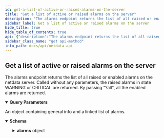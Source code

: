 ```yaml
---
id: get-a-list-of-active-or-raised-alarms-on-the-server
title: "Get a list of active or raised alarms on the server"
description: "The alarms endpoint returns the list of all raised or enabled alarms on the netdata server. Called without any parameters, the raised alarms in state WARNING or CRITICAL are returned. By passing '?all', all the enabled alarms are returned."
sidebar_label: Get a list of active or raised alarms on the server
hide_title: true
hide_table_of_contents: true
api: {"description":"The alarms endpoint returns the list of all raised or enabled alarms on the netdata server. Called without any parameters, the raised alarms in state WARNING or CRITICAL are returned. By passing \"?all\", all the enabled alarms are returned.","parameters":[{"name":"all","in":"query","description":"If passed, all enabled alarms are returned.","required":false,"allowEmptyValue":true,"schema":{"type":"boolean"}},{"name":"active","in":"query","description":"If passed, the raised alarms in state WARNING or CRITICAL are returned.","required":false,"allowEmptyValue":true,"schema":{"type":"boolean"}}],"responses":{"200":{"description":"An object containing general info and a linked list of alarms.","content":{"application/json":{"schema":{"type":"object","properties":{"hostname":{"type":"string"},"latest_alarm_log_unique_id":{"type":"integer","format":"int32"},"status":{"type":"boolean"},"now":{"type":"integer","format":"int32"},"alarms":{"type":"object","properties":{"chart-name.alarm-name":{"type":"object","properties":{"id":{"type":"integer","format":"int32"},"name":{"type":"string","description":"Full alarm name."},"chart":{"type":"string"},"family":{"type":"string"},"active":{"type":"boolean","description":"Will be false only if the alarm is disabled in the configuration."},"disabled":{"type":"boolean","description":"Whether the health check for this alarm has been disabled via a health command API DISABLE command."},"silenced":{"type":"boolean","description":"Whether notifications for this alarm have been silenced via a health command API SILENCE command."},"exec":{"type":"string"},"recipient":{"type":"string"},"source":{"type":"string"},"units":{"type":"string"},"info":{"type":"string"},"status":{"type":"string"},"last_status_change":{"type":"integer","format":"int32"},"last_updated":{"type":"integer","format":"int32"},"next_update":{"type":"integer","format":"int32"},"update_every":{"type":"integer","format":"int32"},"delay_up_duration":{"type":"integer","format":"int32"},"delay_down_duration":{"type":"integer","format":"int32"},"delay_max_duration":{"type":"integer","format":"int32"},"delay_multiplier":{"type":"integer","format":"int32"},"delay":{"type":"integer","format":"int32"},"delay_up_to_timestamp":{"type":"integer","format":"int32"},"value_string":{"type":"string"},"no_clear_notification":{"type":"boolean"},"lookup_dimensions":{"type":"string"},"db_after":{"type":"integer","format":"int32"},"db_before":{"type":"integer","format":"int32"},"lookup_method":{"type":"string"},"lookup_after":{"type":"integer","format":"int32"},"lookup_before":{"type":"integer","format":"int32"},"lookup_options":{"type":"string"},"calc":{"type":"string"},"calc_parsed":{"type":"string"},"warn":{"type":"string"},"warn_parsed":{"type":"string"},"crit":{"type":"string"},"crit_parsed":{"type":"string"},"warn_repeat_every":{"type":"integer","format":"int32"},"crit_repeat_every":{"type":"integer","format":"int32"},"green":{"type":"string","format":"nullable"},"red":{"type":"string","format":"nullable"},"value":{"type":"number"}}}}}}}}}}},"method":"get","path":"/alarms","servers":[{"url":"https://registry.my-netdata.io/api/v1"},{"url":"http://registry.my-netdata.io/api/v1"}],"info":{"title":"Netdata API","description":"Real-time performance and health monitoring.","version":"1.33.1"},"postman":{"name":"Get a list of active or raised alarms on the server","description":{"content":"The alarms endpoint returns the list of all raised or enabled alarms on the netdata server. Called without any parameters, the raised alarms in state WARNING or CRITICAL are returned. By passing \"?all\", all the enabled alarms are returned.","type":"text/plain"},"url":{"path":["alarms"],"host":["{{baseUrl}}"],"query":[{"disabled":false,"description":{"content":"If passed, all enabled alarms are returned.","type":"text/plain"},"key":"all","value":""},{"disabled":false,"description":{"content":"If passed, the raised alarms in state WARNING or CRITICAL are returned.","type":"text/plain"},"key":"active","value":""}],"variable":[]},"header":[{"key":"Accept","value":"application/json"}],"method":"GET"}}
sidebar_class_name: "get api-method"
info_path: docs/api/netdata-api
---
```



## Get a list of active or raised alarms on the server



The alarms endpoint returns the list of all raised or enabled alarms on the netdata server. Called without any parameters, the raised alarms in state WARNING or CRITICAL are returned. By passing &quot;?all&quot;, all the enabled alarms are returned.

<details style={{"marginBottom":"1rem"}} data-collapsed={false} open={true}><summary style={{}}><strong>Query Parameters</strong></summary><div><ul><ParamsItem className={"paramsItem"} param={{"name":"all","in":"query","description":"If passed, all enabled alarms are returned.","required":false,"allowEmptyValue":true,"schema":{"type":"boolean"}}}></ParamsItem><ParamsItem className={"paramsItem"} param={{"name":"active","in":"query","description":"If passed, the raised alarms in state WARNING or CRITICAL are returned.","required":false,"allowEmptyValue":true,"schema":{"type":"boolean"}}}></ParamsItem></ul></div></details><div><ApiTabs><TabItem label={"200"} value={"200"}><div>

An object containing general info and a linked list of alarms.

</div><div><MimeTabs groupId={"mime-type"}><TabItem label={"application/json"} value={"application/json"}><SchemaTabs groupId={"schema-tabs"}><TabItem label={"Schema"} value={"Schema"}><details style={{}} data-collapsed={false} open={true}><summary style={{"textAlign":"left"}}><strong>Schema</strong></summary><div style={{"textAlign":"left","marginLeft":"1rem"}}></div><ul style={{"marginLeft":"1rem"}}><SchemaItem collapsible={false} name={"hostname"} required={false} schemaDescription={undefined} schemaName={"string"} qualifierMessage={undefined} defaultValue={undefined}></SchemaItem><SchemaItem collapsible={false} name={"latest_alarm_log_unique_id"} required={false} schemaDescription={undefined} schemaName={"int32"} qualifierMessage={undefined} defaultValue={undefined}></SchemaItem><SchemaItem collapsible={false} name={"status"} required={false} schemaDescription={undefined} schemaName={"boolean"} qualifierMessage={undefined} defaultValue={undefined}></SchemaItem><SchemaItem collapsible={false} name={"now"} required={false} schemaDescription={undefined} schemaName={"int32"} qualifierMessage={undefined} defaultValue={undefined}></SchemaItem><SchemaItem collapsible={true} className={"schemaItem"}><details style={{}}><summary style={{}}><strong>alarms</strong><span style={{"opacity":"0.6"}}> object</span></summary><div style={{"marginLeft":"1rem"}}><SchemaItem collapsible={true} className={"schemaItem"}><details style={{}}><summary style={{}}><strong>chart-name.alarm-name</strong><span style={{"opacity":"0.6"}}> object</span></summary><div style={{"marginLeft":"1rem"}}><SchemaItem collapsible={false} name={"id"} required={false} schemaDescription={undefined} schemaName={"int32"} qualifierMessage={undefined} defaultValue={undefined}></SchemaItem><SchemaItem collapsible={false} name={"name"} required={false} schemaDescription={"Full alarm name."} schemaName={"string"} qualifierMessage={undefined} defaultValue={undefined}></SchemaItem><SchemaItem collapsible={false} name={"chart"} required={false} schemaDescription={undefined} schemaName={"string"} qualifierMessage={undefined} defaultValue={undefined}></SchemaItem><SchemaItem collapsible={false} name={"family"} required={false} schemaDescription={undefined} schemaName={"string"} qualifierMessage={undefined} defaultValue={undefined}></SchemaItem><SchemaItem collapsible={false} name={"active"} required={false} schemaDescription={"Will be false only if the alarm is disabled in the configuration."} schemaName={"boolean"} qualifierMessage={undefined} defaultValue={undefined}></SchemaItem><SchemaItem collapsible={false} name={"disabled"} required={false} schemaDescription={"Whether the health check for this alarm has been disabled via a health command API DISABLE command."} schemaName={"boolean"} qualifierMessage={undefined} defaultValue={undefined}></SchemaItem><SchemaItem collapsible={false} name={"silenced"} required={false} schemaDescription={"Whether notifications for this alarm have been silenced via a health command API SILENCE command."} schemaName={"boolean"} qualifierMessage={undefined} defaultValue={undefined}></SchemaItem><SchemaItem collapsible={false} name={"exec"} required={false} schemaDescription={undefined} schemaName={"string"} qualifierMessage={undefined} defaultValue={undefined}></SchemaItem><SchemaItem collapsible={false} name={"recipient"} required={false} schemaDescription={undefined} schemaName={"string"} qualifierMessage={undefined} defaultValue={undefined}></SchemaItem><SchemaItem collapsible={false} name={"source"} required={false} schemaDescription={undefined} schemaName={"string"} qualifierMessage={undefined} defaultValue={undefined}></SchemaItem><SchemaItem collapsible={false} name={"units"} required={false} schemaDescription={undefined} schemaName={"string"} qualifierMessage={undefined} defaultValue={undefined}></SchemaItem><SchemaItem collapsible={false} name={"info"} required={false} schemaDescription={undefined} schemaName={"string"} qualifierMessage={undefined} defaultValue={undefined}></SchemaItem><SchemaItem collapsible={false} name={"status"} required={false} schemaDescription={undefined} schemaName={"string"} qualifierMessage={undefined} defaultValue={undefined}></SchemaItem><SchemaItem collapsible={false} name={"last_status_change"} required={false} schemaDescription={undefined} schemaName={"int32"} qualifierMessage={undefined} defaultValue={undefined}></SchemaItem><SchemaItem collapsible={false} name={"last_updated"} required={false} schemaDescription={undefined} schemaName={"int32"} qualifierMessage={undefined} defaultValue={undefined}></SchemaItem><SchemaItem collapsible={false} name={"next_update"} required={false} schemaDescription={undefined} schemaName={"int32"} qualifierMessage={undefined} defaultValue={undefined}></SchemaItem><SchemaItem collapsible={false} name={"update_every"} required={false} schemaDescription={undefined} schemaName={"int32"} qualifierMessage={undefined} defaultValue={undefined}></SchemaItem><SchemaItem collapsible={false} name={"delay_up_duration"} required={false} schemaDescription={undefined} schemaName={"int32"} qualifierMessage={undefined} defaultValue={undefined}></SchemaItem><SchemaItem collapsible={false} name={"delay_down_duration"} required={false} schemaDescription={undefined} schemaName={"int32"} qualifierMessage={undefined} defaultValue={undefined}></SchemaItem><SchemaItem collapsible={false} name={"delay_max_duration"} required={false} schemaDescription={undefined} schemaName={"int32"} qualifierMessage={undefined} defaultValue={undefined}></SchemaItem><SchemaItem collapsible={false} name={"delay_multiplier"} required={false} schemaDescription={undefined} schemaName={"int32"} qualifierMessage={undefined} defaultValue={undefined}></SchemaItem><SchemaItem collapsible={false} name={"delay"} required={false} schemaDescription={undefined} schemaName={"int32"} qualifierMessage={undefined} defaultValue={undefined}></SchemaItem><SchemaItem collapsible={false} name={"delay_up_to_timestamp"} required={false} schemaDescription={undefined} schemaName={"int32"} qualifierMessage={undefined} defaultValue={undefined}></SchemaItem><SchemaItem collapsible={false} name={"value_string"} required={false} schemaDescription={undefined} schemaName={"string"} qualifierMessage={undefined} defaultValue={undefined}></SchemaItem><SchemaItem collapsible={false} name={"no_clear_notification"} required={false} schemaDescription={undefined} schemaName={"boolean"} qualifierMessage={undefined} defaultValue={undefined}></SchemaItem><SchemaItem collapsible={false} name={"lookup_dimensions"} required={false} schemaDescription={undefined} schemaName={"string"} qualifierMessage={undefined} defaultValue={undefined}></SchemaItem><SchemaItem collapsible={false} name={"db_after"} required={false} schemaDescription={undefined} schemaName={"int32"} qualifierMessage={undefined} defaultValue={undefined}></SchemaItem><SchemaItem collapsible={false} name={"db_before"} required={false} schemaDescription={undefined} schemaName={"int32"} qualifierMessage={undefined} defaultValue={undefined}></SchemaItem><SchemaItem collapsible={false} name={"lookup_method"} required={false} schemaDescription={undefined} schemaName={"string"} qualifierMessage={undefined} defaultValue={undefined}></SchemaItem><SchemaItem collapsible={false} name={"lookup_after"} required={false} schemaDescription={undefined} schemaName={"int32"} qualifierMessage={undefined} defaultValue={undefined}></SchemaItem><SchemaItem collapsible={false} name={"lookup_before"} required={false} schemaDescription={undefined} schemaName={"int32"} qualifierMessage={undefined} defaultValue={undefined}></SchemaItem><SchemaItem collapsible={false} name={"lookup_options"} required={false} schemaDescription={undefined} schemaName={"string"} qualifierMessage={undefined} defaultValue={undefined}></SchemaItem><SchemaItem collapsible={false} name={"calc"} required={false} schemaDescription={undefined} schemaName={"string"} qualifierMessage={undefined} defaultValue={undefined}></SchemaItem><SchemaItem collapsible={false} name={"calc_parsed"} required={false} schemaDescription={undefined} schemaName={"string"} qualifierMessage={undefined} defaultValue={undefined}></SchemaItem><SchemaItem collapsible={false} name={"warn"} required={false} schemaDescription={undefined} schemaName={"string"} qualifierMessage={undefined} defaultValue={undefined}></SchemaItem><SchemaItem collapsible={false} name={"warn_parsed"} required={false} schemaDescription={undefined} schemaName={"string"} qualifierMessage={undefined} defaultValue={undefined}></SchemaItem><SchemaItem collapsible={false} name={"crit"} required={false} schemaDescription={undefined} schemaName={"string"} qualifierMessage={undefined} defaultValue={undefined}></SchemaItem><SchemaItem collapsible={false} name={"crit_parsed"} required={false} schemaDescription={undefined} schemaName={"string"} qualifierMessage={undefined} defaultValue={undefined}></SchemaItem><SchemaItem collapsible={false} name={"warn_repeat_every"} required={false} schemaDescription={undefined} schemaName={"int32"} qualifierMessage={undefined} defaultValue={undefined}></SchemaItem><SchemaItem collapsible={false} name={"crit_repeat_every"} required={false} schemaDescription={undefined} schemaName={"int32"} qualifierMessage={undefined} defaultValue={undefined}></SchemaItem><SchemaItem collapsible={false} name={"green"} required={false} schemaDescription={undefined} schemaName={"nullable"} qualifierMessage={undefined} defaultValue={undefined}></SchemaItem><SchemaItem collapsible={false} name={"red"} required={false} schemaDescription={undefined} schemaName={"nullable"} qualifierMessage={undefined} defaultValue={undefined}></SchemaItem><SchemaItem collapsible={false} name={"value"} required={false} schemaDescription={undefined} schemaName={"number"} qualifierMessage={undefined} defaultValue={undefined}></SchemaItem></div></details></SchemaItem></div></details></SchemaItem></ul></details></TabItem><TabItem label={"Example (from schema)"} value={"Example (from schema)"}><ResponseSamples responseExample={"{\n  \"hostname\": \"string\",\n  \"latest_alarm_log_unique_id\": 0,\n  \"status\": true,\n  \"now\": 0,\n  \"alarms\": {\n    \"chart-name.alarm-name\": {\n      \"id\": 0,\n      \"name\": \"string\",\n      \"chart\": \"string\",\n      \"family\": \"string\",\n      \"active\": true,\n      \"disabled\": true,\n      \"silenced\": true,\n      \"exec\": \"string\",\n      \"recipient\": \"string\",\n      \"source\": \"string\",\n      \"units\": \"string\",\n      \"info\": \"string\",\n      \"status\": \"string\",\n      \"last_status_change\": 0,\n      \"last_updated\": 0,\n      \"next_update\": 0,\n      \"update_every\": 0,\n      \"delay_up_duration\": 0,\n      \"delay_down_duration\": 0,\n      \"delay_max_duration\": 0,\n      \"delay_multiplier\": 0,\n      \"delay\": 0,\n      \"delay_up_to_timestamp\": 0,\n      \"value_string\": \"string\",\n      \"no_clear_notification\": true,\n      \"lookup_dimensions\": \"string\",\n      \"db_after\": 0,\n      \"db_before\": 0,\n      \"lookup_method\": \"string\",\n      \"lookup_after\": 0,\n      \"lookup_before\": 0,\n      \"lookup_options\": \"string\",\n      \"calc\": \"string\",\n      \"calc_parsed\": \"string\",\n      \"warn\": \"string\",\n      \"warn_parsed\": \"string\",\n      \"crit\": \"string\",\n      \"crit_parsed\": \"string\",\n      \"warn_repeat_every\": 0,\n      \"crit_repeat_every\": 0,\n      \"green\": \"string\",\n      \"red\": \"string\",\n      \"value\": 0\n    }\n  }\n}"} language={"json"}></ResponseSamples></TabItem></SchemaTabs></TabItem></MimeTabs></div></TabItem></ApiTabs></div>
      